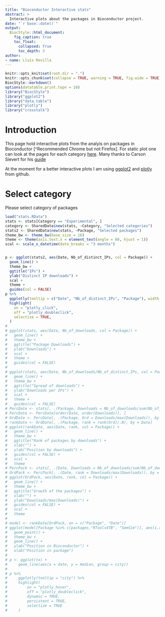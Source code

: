 ```yaml
---
title: "Bioconductor Interactive stats"
abstract: >
  Interactive plots about the packages in Bioconductor project.
date: "`r base::date()`"
output:
  BiocStyle::html_document:
    fig_caption: true
    toc_float:
      collapsed: True
      toc_depth: 3
author:
- name: Lluís Revilla
---
```

```r
knitr::opts_knit$set(root.dir = ".")
knitr::opts_chunk$set(collapse = TRUE, warning = TRUE, fig.wide = TRUE)
BiocStyle::markdown()
options(datatable.print.topn = 10)
library("BiocStyle")
library("ggplot2")
library("data.table")
library("plotly")
library("crosstalk")
```

# Introduction

This page hold interactive plots from the analyis on packages in Bioconductor [^Recommended Chrome but not Firefox]. For static plot one can look at the pages for each category [here](index.html). Many thanks to Carson Sievert for his [guide](https://talks.cpsievert.me/20170125/demo.html)

At the moment for a better interactive plots I am using [ggplot2](https://github.com/tidyverse/ggplot2) and [plotly](https://github.com/ropensci/plotly) from github.

# Select category

Please select category of packages

```r
load("stats.RData")
stats <- stats[Category == "Experimental", ]
category <- SharedData$new(stats, ~Category, "Selected categories")
stats2 <- SharedData$new(stats, ~Package, "Selected packages")
theme_bw <- theme_bw(base_size = 16)
theme <- theme(axis.text.x = element_text(angle = 60, hjust = 1))
scal <- scale_x_datetime(date_breaks = "3 months")


p <- ggplot(stats2, aes(Date, Nb_of_distinct_IPs, col = Package)) + 
  geom_line() + 
  theme_bw +
  ggtitle("IPs") +
  ylab("Distinct IP downloads") +
  scal +
  theme + 
  guides(col = FALSE)
p %>%
  ggplotly(tooltip = c("Date", "Nb_of_distinct_IPs", "Package"), width = 1200, height = 600) %>%
  highlight(
    on = "plotly_click", 
    off = "plotly_doubleclick", 
    selectize = TRUE,
  )
# 
# ggplot(stats, aes(Date, Nb_of_downloads, col = Package)) + 
#   geom_line() + 
#   theme_bw +
#   ggtitle("Package Downloads") +
#   ylab("Downloads") +
#   scal +
#   theme + 
#   guides(col = FALSE)
# 
# ggplot(stats, aes(Date, Nb_of_downloads/Nb_of_distinct_IPs, col = Package)) + 
#   geom_line() + 
#   theme_bw +
#   ggtitle("Spread of downloads") +
#   ylab("Downloads per IPs") +
#   scal +
#   theme + 
#   guides(col = FALSE)
# PercDate <- stats[, .(Package, Downloads = Nb_of_downloads/sum(Nb_of_downloads)), by = Date]
# PercDate <- PercDate[order(Date, order(Downloads)), ]
# OrdDate <- PercDate[, .(Package, Ord = Downloads/max(Downloads)), by = Date]
# rankDate <- OrdDate[, .(Package, rank = rank(Ord)/.N), by = Date]
# ggplot(rankDate, aes(Date, rank, col = Package)) + 
#   geom_line() + 
#   theme_bw + 
#   ggtitle("Rank of packages by downloads") +
#   xlab("") + 
#   ylab("Position by downloads") +
#   guides(col = FALSE) +
#   scal + 
#   theme
# PercPack <- stats[, .(Date, Downloads = Nb_of_downloads/sum(Nb_of_downloads)), by = Package]
# OrdPack <- PercPack[, .(Date, rank = Downloads/max(Downloads)), by = Package]
# ggplot(OrdPack, aes(Date, rank, col = Package)) + 
#   geom_line() + 
#   theme_bw + 
#   ggtitle("Growth of the packages") +
#   xlab("") + 
#   ylab("Downloads/max(Downloads)") +
#   guides(col = FALSE) +
#   scal + 
#   theme
# 
# model <- rankDate[OrdPack, on = c("Package", "Date")]
# ggplot(model[Package %in% c(packages,"RTools4TB", "SemSim")], aes(i.rank, rank, col = Package)) +
#   geom_point() + 
#   theme_bw + 
#   geom_line() +
#   ylab("Position in Bioconductor") + 
#   xlab("Position in package")
# 
# p <- ggplot(tx) +
#     geom_line(aes(x = date, y = median, group = city))
# 
# p %>%
#     ggplotly(tooltip = "city") %>%
#     highlight(
#         on = "plotly_hover", 
#         off = "plotly_doubleclick", 
#         dynamic = TRUE,
#         persistent = TRUE,
#         selectize = TRUE
#     )
```

